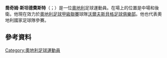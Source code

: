 {{blpunsourced|time=2015-06-02T17:43:25+00:00}}
{{expand|time=2015-06-02T17:43:25+00:00}}
'''喬奇姆·斯坦德費斯特'''（{{lang-de|Joachim Standfest}}；{{bd|1980年|5月30日}}）是一位[[奧地利|奧地利]]足球運動員。在場上的位置是中場和後衛。他現在效力於[[奧地利足球甲級聯賽|奧地利足球甲級聯賽]]球隊[[沃爾夫斯貝格足球俱樂部|沃爾夫斯貝格足球俱樂部]]。他也代表奧地利國家足球隊參賽。
==參考資料==
{{Reflist}}
{{2008年歐洲足球錦標賽奧地利參賽名單}}
{{DEFAULTSORT: Standfest, Joachim}}
[[Category:奧地利足球運動員|Category:奧地利足球運動員]]